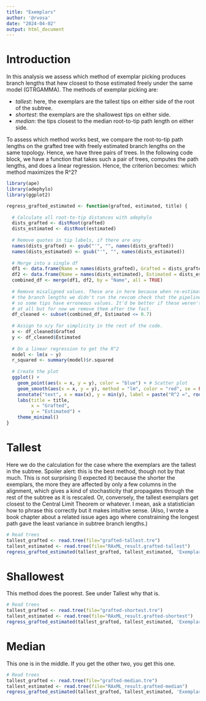 ```yaml
---
title: "Exemplars"
author: '@rvosa'
date: "2024-04-02"
output: html_document
---
```


# Introduction

In this analysis we assess which method of exemplar picking produces branch 
lengths that hew closest to those estimated freely under the same model 
(GTRGAMMA). The methods of exemplar picking are:

- *tallest*: here, the exemplars are the tallest tips on either side of the
  root of the subtree.
- *shortest*: the exemplars are the shallowest tips on either side.
- *median*: the tips closest to the median root-to-tip path length on either 
  side.

To assess which method works best, we compare the root-to-tip path lengths on
the grafted tree with freely estimated branch lengths on the same topology.
Hence, we have three pairs of trees. In the following code block, we have a 
function that takes such a pair of trees, computes the path lengths, and does
a linear regression. Hence, the criterion becomes: which method maximizes the
R^2?

```r
library(ape)
library(adephylo)
library(ggplot2)

regress_grafted_estimated <- function(grafted, estimated, title) {
  
  # Calculate all root-to-tip distances with adephylo
  dists_grafted <- distRoot(grafted)
  dists_estimated <- distRoot(estimated)
  
  # Remove quotes in tip labels, if there are any
  names(dists_grafted) <- gsub("'", "", names(dists_grafted))
  names(dists_estimated) <- gsub("'", "", names(dists_estimated))
  
  # Merge into a single df
  df1 <- data.frame(Name = names(dists_grafted), Grafted = dists_grafted)
  df2 <- data.frame(Name = names(dists_estimated), Estimated = dists_estimated)
  combined_df <- merge(df1, df2, by = "Name", all = TRUE)
  
  # Remove misaligned values. These are in here because when re-estimating
  # the branch lengths we didn't run the revcom check that the pipeline does,
  # so some tips have erroneous values. It'd be better if these weren't there
  # at all but for now we remove them after the fact.
  df_cleaned <- subset(combined_df, Estimated <= 0.7)
  
  # Assign to x/y for simplicity in the rest of the code.
  x <- df_cleaned$Grafted
  y <- df_cleaned$Estimated
  
  # Do a linear regression to get the R^2
  model <- lm(x ~ y)
  r_squared <- summary(model)$r.squared
  
  # Create the plot
  ggplot() +
    geom_point(aes(x = x, y = y), color = "blue") + # Scatter plot
    geom_smooth(aes(x = x, y = y), method = "lm", color = "red", se = FALSE) + # Regression line
    annotate("text", x = max(x), y = min(y), label = paste("R^2 =", round(r_squared, 2)), hjust = 1, vjust = -1) +
    labs(title = title,
         x = "Grafted",
         y = "Estimated") +
    theme_minimal()
}
```

# Tallest

Here we do the calculation for the case where the exemplars are the tallest in 
the subtree. Spoiler alert: this is the best method, though not by that much.
This is not surprising (I expected it) because the shorter the exemplars, the
more they are affected by only a few columns in the alignment, which gives a
kind of stochasticity that propagates through the rest of the subtree as it is
rescaled. Or, conversely, the tallest exemplars get closest to the Central Limit
Theorem or whatever. I mean, ask a statistician how to phrase this correctly but
it makes intuitive sense. (Also, I wrote a book chapter about a related issue
ages ago where constraining the longest path gave the least variance in subtree
branch lengths.)

```r
# Read trees
tallest_grafted <- read.tree(file="grafted-tallest.tre")
tallest_estimated <- read.tree(file="RAxML_result.grafted-tallest")
regress_grafted_estimated(tallest_grafted, tallest_estimated, 'Exemplars are tallest in clade')
```

# Shallowest

This method does the poorest. See under Tallest why that is.

```r
# Read trees
tallest_grafted <- read.tree(file="grafted-shortest.tre")
tallest_estimated <- read.tree(file="RAxML_result.grafted-shortest")
regress_grafted_estimated(tallest_grafted, tallest_estimated, 'Exemplars are shortest in clade')
```

# Median

This one is in the middle. If you get the other two, you get this one.

```r
# Read trees
tallest_grafted <- read.tree(file="grafted-median.tre")
tallest_estimated <- read.tree(file="RAxML_result.grafted-median")
regress_grafted_estimated(tallest_grafted, tallest_estimated, 'Exemplars are median in clade')
```